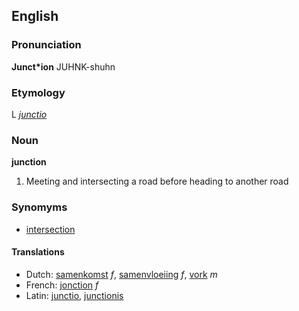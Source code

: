 ==English==
===Pronunciation===
'''Junct*ion'''
JUHNK-shuhn

===Etymology===
L ''[[junctio]]''

=== Noun ===
'''junction'''

# Meeting and intersecting a road before heading to another road

===Synomyms===
*[[intersection]]

====Translations====
*Dutch: [[samenkomst]] ''f'', [[samenvloeiing]] ''f'', [[vork]] ''m''
*French: [[jonction]] ''f''
*Latin: [[junctio]], [[junctionis]]